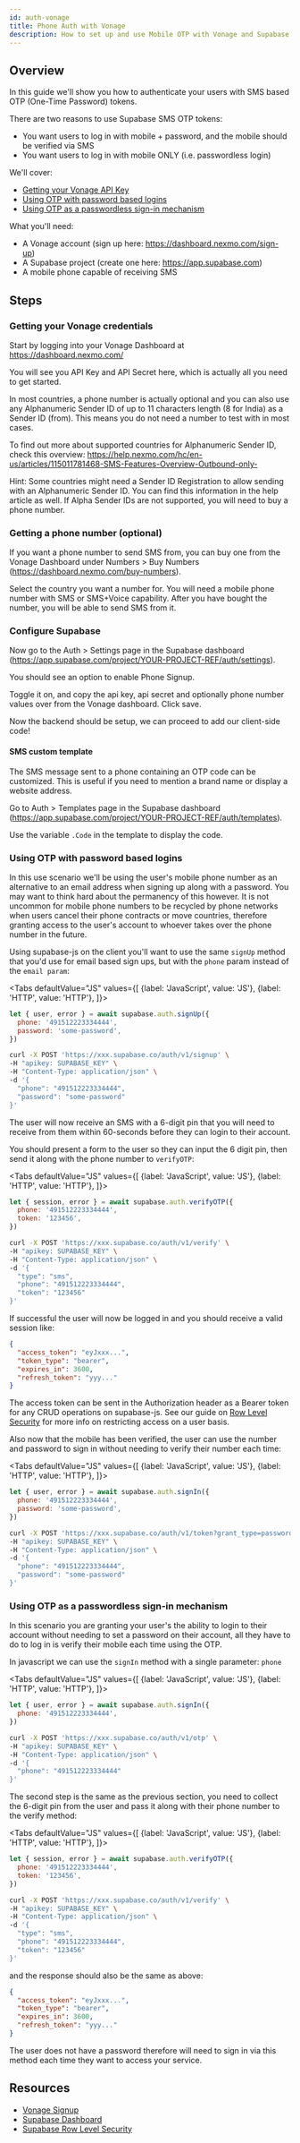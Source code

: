 ```yaml
---
id: auth-vonage
title: Phone Auth with Vonage
description: How to set up and use Mobile OTP with Vonage and Supabase.
---
```



## Overview

In this guide we'll show you how to authenticate your users with SMS based OTP (One-Time Password) tokens.

There are two reasons to use Supabase SMS OTP tokens:

- You want users to log in with mobile + password, and the mobile should be verified via SMS
- You want users to log in with mobile ONLY (i.e. passwordless login)

We'll cover:

- [Getting your Vonage API Key](#finding-your-vonage-api-key)
- [Using OTP with password based logins](#using-otp-with-password-based-logins)
- [Using OTP as a passwordless sign-in mechanism](#using-otp-as-a-passwordless-sign-in-mechanism)

What you'll need:

- A Vonage account (sign up here: https://dashboard.nexmo.com/sign-up)
- A Supabase project (create one here: https://app.supabase.com)
- A mobile phone capable of receiving SMS

## Steps

### Getting your Vonage credentials

Start by logging into your Vonage Dashboard at https://dashboard.nexmo.com/

You will see you API Key and API Secret here, which is actually all you need to get started.

In most countries, a phone number is actually optional and you can also use any Alphanumeric Sender ID of up to 11 characters length (8 for India) as a Sender ID (from). This means you do not need a number to test with in most cases.

To find out more about supported countries for Alphanumeric Sender ID, check this overview: https://help.nexmo.com/hc/en-us/articles/115011781468-SMS-Features-Overview-Outbound-only-

Hint: Some countries might need a Sender ID Registration to allow sending with an Alphanumeric Sender ID. You can find this information in the help article as well. If Alpha Sender IDs are not supported, you will need to buy a phone number.

### Getting a phone number (optional)

If you want a phone number to send SMS from, you can buy one from the Vonage Dashboard under Numbers > Buy Numbers (https://dashboard.nexmo.com/buy-numbers).

Select the country you want a number for. You will need a mobile phone number with SMS or SMS+Voice capability. After you have bought the number, you will be able to send SMS from it.

### Configure Supabase

Now go to the Auth > Settings page in the Supabase dashboard (https://app.supabase.com/project/YOUR-PROJECT-REF/auth/settings).

You should see an option to enable Phone Signup.

Toggle it on, and copy the api key, api secret and optionally phone number values over from the Vonage dashboard. Click save.

Now the backend should be setup, we can proceed to add our client-side code!

#### SMS custom template

The SMS message sent to a phone containing an OTP code can be customized. This is useful if you need to mention a brand name or display a website address.

Go to Auth > Templates page in the Supabase dashboard (https://app.supabase.com/project/YOUR-PROJECT-REF/auth/templates).

Use the variable `.Code` in the template to display the code.

### Using OTP with password based logins

In this use scenario we'll be using the user's mobile phone number as an alternative to an email address when signing up along with a password. You may want to think hard about the permanency of this however. It is not uncommon for mobile phone numbers to be recycled by phone networks when users cancel their phone contracts or move countries, therefore granting access to the user's account to whoever takes over the phone number in the future.

Using supabase-js on the client you'll want to use the same `signUp` method that you'd use for email based sign ups, but with the `phone` param instead of the `email param`:

<Tabs
defaultValue="JS"
values={[
  {label: 'JavaScript', value: 'JS'},
  {label: 'HTTP', value: 'HTTP'},
]}>
<TabItem value="JS">

```js
let { user, error } = await supabase.auth.signUp({
  phone: '491512223334444',
  password: 'some-password',
})
```

</TabItem>
<TabItem value="HTTP">

```bash
curl -X POST 'https://xxx.supabase.co/auth/v1/signup' \
-H "apikey: SUPABASE_KEY" \
-H "Content-Type: application/json" \
-d '{
  "phone": "491512223334444",
  "password": "some-password"
}'
```

</TabItem>
</Tabs>

The user will now receive an SMS with a 6-digit pin that you will need to receive from them within 60-seconds before they can login to their account.

You should present a form to the user so they can input the 6 digit pin, then send it along with the phone number to `verifyOTP`:

<Tabs
defaultValue="JS"
values={[
  {label: 'JavaScript', value: 'JS'},
  {label: 'HTTP', value: 'HTTP'},
]}>
<TabItem value="JS">

```js
let { session, error } = await supabase.auth.verifyOTP({
  phone: '491512223334444',
  token: '123456',
})
```

</TabItem>
<TabItem value="HTTP">

```bash
curl -X POST 'https://xxx.supabase.co/auth/v1/verify' \
-H "apikey: SUPABASE_KEY" \
-H "Content-Type: application/json" \
-d '{
  "type": "sms",
  "phone": "491512223334444",
  "token": "123456"
}'
```

</TabItem>
</Tabs>

If successful the user will now be logged in and you should receive a valid session like:

```json
{
  "access_token": "eyJxxx...",
  "token_type": "bearer",
  "expires_in": 3600,
  "refresh_token": "yyy..."
}
```

The access token can be sent in the Authorization header as a Bearer token for any CRUD operations on supabase-js. See our guide on [Row Level Security](/docs/guides/auth#row-level-security) for more info on restricting access on a user basis.

Also now that the mobile has been verified, the user can use the number and password to sign in without needing to verify their number each time:

<Tabs
defaultValue="JS"
values={[
  {label: 'JavaScript', value: 'JS'},
  {label: 'HTTP', value: 'HTTP'},
]}>
<TabItem value="JS">

```js
let { user, error } = await supabase.auth.signIn({
  phone: '491512223334444',
  password: 'some-password',
})
```

</TabItem>
<TabItem value="HTTP">

```bash
curl -X POST 'https://xxx.supabase.co/auth/v1/token?grant_type=password' \
-H "apikey: SUPABASE_KEY" \
-H "Content-Type: application/json" \
-d '{
  "phone": "491512223334444",
  "password": "some-password"
}'
```

</TabItem>
</Tabs>

### Using OTP as a passwordless sign-in mechanism

In this scenario you are granting your user's the ability to login to their account without needing to set a password on their account, all they have to do to log in is verify their mobile each time using the OTP.

In javascript we can use the `signIn` method with a single parameter: `phone`

<Tabs
defaultValue="JS"
values={[
  {label: 'JavaScript', value: 'JS'},
  {label: 'HTTP', value: 'HTTP'},
]}>
<TabItem value="JS">

```js
let { user, error } = await supabase.auth.signIn({
  phone: '491512223334444',
})
```

</TabItem>
<TabItem value="HTTP">

```bash
curl -X POST 'https://xxx.supabase.co/auth/v1/otp' \
-H "apikey: SUPABASE_KEY" \
-H "Content-Type: application/json" \
-d '{
  "phone": "491512223334444"
}'
```

</TabItem>
</Tabs>

The second step is the same as the previous section, you need to collect the 6-digit pin from the user and pass it along with their phone number to the verify method:

<Tabs
defaultValue="JS"
values={[
  {label: 'JavaScript', value: 'JS'},
  {label: 'HTTP', value: 'HTTP'},
]}>
<TabItem value="JS">

```js
let { session, error } = await supabase.auth.verifyOTP({
  phone: '491512223334444',
  token: '123456',
})
```

</TabItem>
<TabItem value="HTTP">

```bash
curl -X POST 'https://xxx.supabase.co/auth/v1/verify' \
-H "apikey: SUPABASE_KEY" \
-H "Content-Type: application/json" \
-d '{
  "type": "sms",
  "phone": "491512223334444",
  "token": "123456"
}'
```

</TabItem>
</Tabs>

and the response should also be the same as above:

```json
{
  "access_token": "eyJxxx...",
  "token_type": "bearer",
  "expires_in": 3600,
  "refresh_token": "yyy..."
}
```

The user does not have a password therefore will need to sign in via this method each time they want to access your service.

## Resources

- [Vonage Signup](https://dashboard.nexmo.com/sign-up)
- [Supabase Dashboard](https://app.supabase.com)
- [Supabase Row Level Security](/docs/guides/auth#row-level-security)
